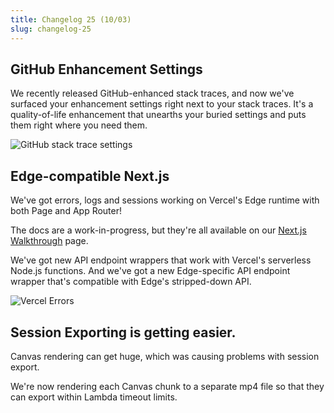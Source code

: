 ```yaml
---
title: Changelog 25 (10/03)
slug: changelog-25
---
```


## GitHub Enhancement Settings

We recently released GitHub-enhanced stack traces, and now we've surfaced your enhancement settings right next to your stack traces. It's a quality-of-life enhancement that unearths your buried settings and puts them right where you need them.

![GitHub stack trace settings](/images/changelog/25/github-stacktrace-settings.jpg)

## Edge-compatible Next.js

We've got errors, logs and sessions working on Vercel's Edge runtime with both Page and App Router!

The docs are a work-in-progress, but they're all available on our [Next.js Walkthrough](https://www.highlight.io/docs/getting-started/fullstack-frameworks/next-js) page.

We've got new API endpoint wrappers that work with Vercel's serverless Node.js functions. And we've got a new Edge-specific API endpoint wrapper that's compatible with Edge's stripped-down API.

![Vercel Errors](/images/changelog/25/vercel-errors.webp)

## Session Exporting is getting easier.

Canvas rendering can get huge, which was causing problems with session export.

We're now rendering each Canvas chunk to a separate mp4 file so that they can export within Lambda timeout limits.

<EmbeddedVideo
	src="https://www.loom.com/embed/2ea8b9c3f43d451285536410aa9cf325?sid=21bc2304-f230-4f50-9c8f-266e12c5fe80"
	title="Session Export"
	allow="accelerometer; autoplay; clipboard-write; encrypted-media; gyroscope; picture-in-picture; web-share"
/>
